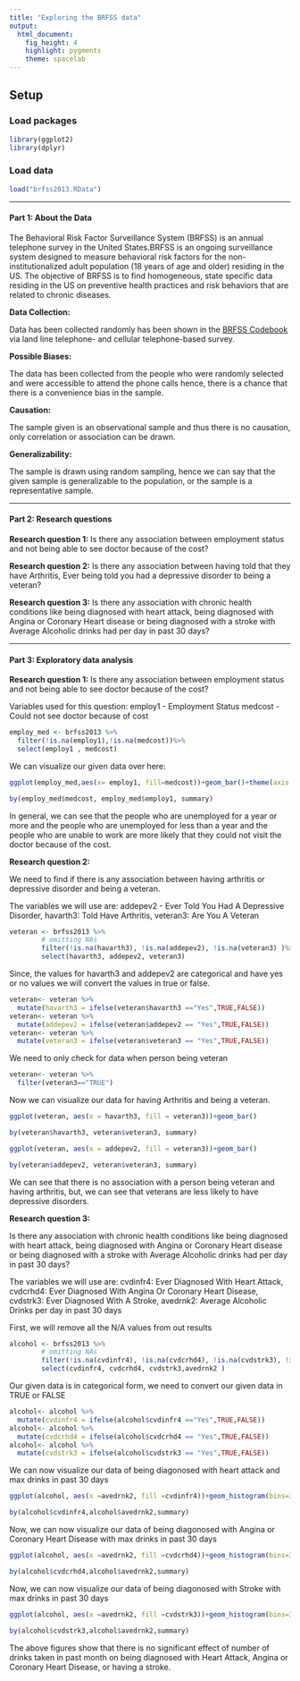 ---
title: "Exploring the BRFSS data"
output: 
  html_document: 
    fig_height: 4
    highlight: pygments
    theme: spacelab
---

## Setup

### Load packages

```{r load-packages, message = FALSE}
library(ggplot2)
library(dplyr)
```

### Load data

```{r load-data}
load("brfss2013.RData")
```



* * *

#### Part 1: About the Data
The Behavioral Risk Factor Surveillance System (BRFSS) is an annual telephone survey in the United States.BRFSS is an ongoing surveillance system designed to measure behavioral risk factors for the non-institutionalized adult population (18 years of age and older) residing in the US. The objective of BRFSS is to find homogeneous, state specific data residing in the US on preventive health practices and risk behaviors that are related to chronic diseases.

**Data Collection:**

Data has been collected randomly has been shown in the [BRFSS Codebook](https://d3c33hcgiwev3.cloudfront.net/_e34476fda339107329fc316d1f98e042_brfss_codebook.html?Expires=1561852800&Signature=K0ZiSxyXKqSMXWpW2Xcgj9UYunE61SKiUD-uHCCie5f1noVU0KVCFcwj8z7N-OE2UtrG1404IGVeuPIzKA5s2MRLmOh17Y4Y1~FX~X9ieKURP9vqhtDwKcEof~cP4LssIZZ5-OlQd41rNg~L39n1XnrrUf4YP8CQuRzOpkszGME_&Key-Pair-Id=APKAJLTNE6QMUY6HBC5A) via land line telephone- and cellular telephone-based survey.

**Possible Biases:**

The data has been collected from the people who were randomly selected and were accessible to attend the phone calls hence, there is a chance that there is a convenience bias in the sample.

**Causation:**

The sample given is an observational sample and thus there is no causation, only correlation or association can be drawn.

**Generalizability:**

The sample is drawn using random sampling, hence we can say that the given sample is generalizable to the population, or the sample is a representative sample.



* * *

#### Part 2: Research questions

**Research question 1:**
Is there any association between employment status and not being able to see doctor because of the cost?


**Research question 2:**
Is there any association between having told that they have Arthritis, Ever being told you had a depressive disorder to being a veteran?


**Research question 3:**
Is there any association with chronic health conditions like being diagnosed with heart attack, being diagnosed with Angina or Coronary Heart disease or being diagnosed with a stroke with Average Alcoholic drinks had per day in past 30 days?

* * *

#### Part 3: Exploratory data analysis

**Research question 1:**
Is there any association between employment status and not being able to see doctor because of the cost?

Variables used for this question:
employ1 - Employment Status
medcost - Could not see doctor because of cost


```{r}
employ_med <- brfss2013 %>%
  filter(!is.na(employ1),!is.na(medcost))%>%
  select(employ1 , medcost)
```


We can visualize our given data over here:

```{r}
ggplot(employ_med,aes(x= employ1, fill=medcost))+geom_bar()+theme(axis.text.x = element_text(angle = 90, hjust = 1))

```

```{r}
by(employ_med$medcost, employ_med$employ1, summary)
```

In general, we can see that the people who are unemployed for a year or more and the people who are unemployed for less than a year and the people who are unable to work are more likely that they could not visit the doctor because of the cost.


**Research question 2:**

We need to find if there is any association between having arthritis or depressive disorder and being a veteran.

The variables we will use are: 
addepev2 - Ever Told You Had A Depressive Disorder,
havarth3: Told Have Arthritis,
veteran3: Are You A Veteran

```{r}
veteran <- brfss2013 %>% 
        # omitting NAs
        filter(!is.na(havarth3), !is.na(addepev2), !is.na(veteran3) )%>%
        select(havarth3, addepev2, veteran3)
```
Since, the values for havarth3 and addepev2 are categorical and have yes or no values we will convert the values in true or false.

```{r}
veteran<- veteran %>%
  mutate(havarth3 = ifelse(veteran$havarth3 =="Yes",TRUE,FALSE))
veteran<- veteran %>%
  mutate(addepev2 = ifelse(veteran$addepev2 == "Yes",TRUE,FALSE))
veteran<- veteran %>%
  mutate(veteran3 = ifelse(veteran$veteran3 == "Yes",TRUE,FALSE))
```

We need to only check for data when person being veteran
```{r}
veteran<- veteran %>%
  filter(veteran3=="TRUE")

```

Now we can visualize our data for having Arthritis and being a veteran.
```{r}
ggplot(veteran, aes(x = havarth3, fill = veteran3))+geom_bar()
```
```{r}
by(veteran$havarth3, veteran$veteran3, summary)
```
```{r}
ggplot(veteran, aes(x = addepev2, fill = veteran3))+geom_bar()
```
```{r}
by(veteran$addepev2, veteran$veteran3, summary)
```


We can see that there is no association with a person being veteran and having arthritis, but, we can see that veterans are less likely to have depressive disorders.


**Research question 3:**

Is there any association with chronic health conditions like being diagnosed with heart attack, being diagnosed with Angina or Coronary Heart disease or being diagnosed with a stroke with Average Alcoholic drinks had per day in past 30 days?

The variables we will use are:
cvdinfr4: Ever Diagnosed With Heart Attack,
cvdcrhd4: Ever Diagnosed With Angina Or Coronary Heart Disease,
cvdstrk3: Ever Diagnosed With A Stroke,
avedrnk2: Average Alcoholic Drinks per day in past 30 days

First, we will remove all the N/A values from out results
```{r}
alcohol <- brfss2013 %>% 
        # omitting NAs
        filter(!is.na(cvdinfr4), !is.na(cvdcrhd4), !is.na(cvdstrk3), !is.na(avedrnk2))%>%
        select(cvdinfr4, cvdcrhd4, cvdstrk3,avedrnk2 )
```

Our given data is in categorical form, we need to convert our given data in TRUE or FALSE

```{r}
alcohol<- alcohol %>%
  mutate(cvdinfr4 = ifelse(alcohol$cvdinfr4 =="Yes",TRUE,FALSE))
alcohol<- alcohol %>%
  mutate(cvdcrhd4 = ifelse(alcohol$cvdcrhd4 == "Yes",TRUE,FALSE))
alcohol<- alcohol %>%
  mutate(cvdstrk3 = ifelse(alcohol$cvdstrk3 == "Yes",TRUE,FALSE))

```

We can now visualize our data of being diagonosed with heart attack and max drinks in past 30 days

```{r}
ggplot(alcohol, aes(x =avedrnk2, fill =cvdinfr4))+geom_histogram(bins=30)
```

```{r}
by(alcohol$cvdinfr4,alcohol$avedrnk2,summary)
```

Now, we can now visualize our data of being diagonosed with Angina or Coronary Heart Disease with max drinks in past 30 days

```{r}
ggplot(alcohol, aes(x =avedrnk2, fill =cvdcrhd4))+geom_histogram(bins=30)

```

```{r}
by(alcohol$cvdcrhd4,alcohol$avedrnk2,summary)
```

Now, we can now visualize our data of being diagonosed with Stroke with max drinks in past 30 days

```{r}
ggplot(alcohol, aes(x =avedrnk2, fill =cvdstrk3))+geom_histogram(bins=30)
```

```{r}
by(alcohol$cvdstrk3,alcohol$avedrnk2,summary)
```

The above figures show that there is no significant effect of number of drinks taken in past month on being diagnosed with Heart Attack, Angina or Coronary Heart Disease, or having a stroke. 